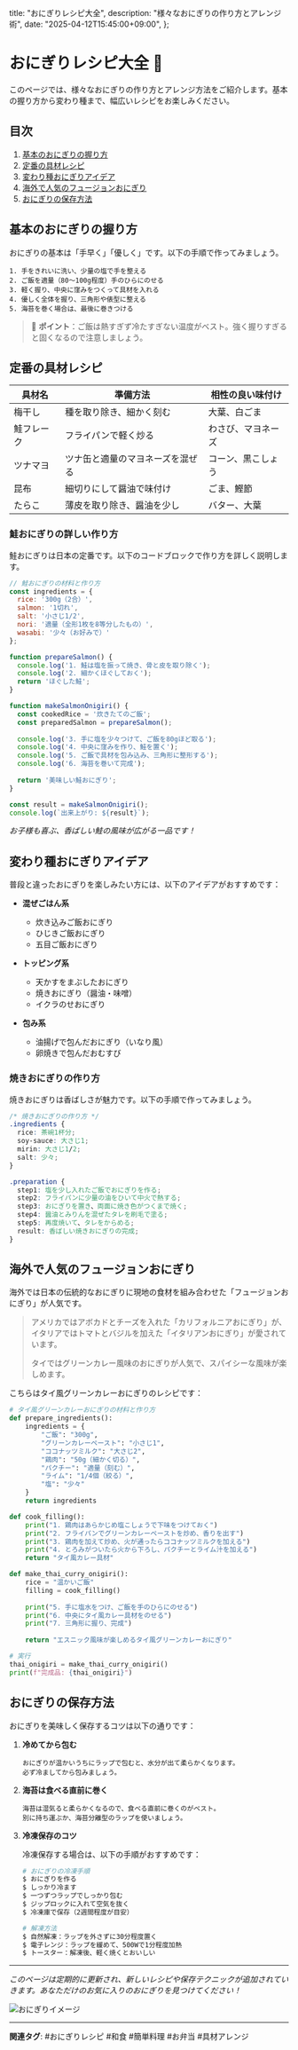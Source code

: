   title: "おにぎりレシピ大全",
  description: "様々なおにぎりの作り方とアレンジ術",
  date: "2025-04-12T15:45:00+09:00",
};

# おにぎりレシピ大全 🍙

このページでは、様々なおにぎりの作り方とアレンジ方法をご紹介します。基本の握り方から変わり種まで、幅広いレシピをお楽しみください。

## 目次

1. [基本のおにぎりの握り方](#基本のおにぎりの握り方)
2. [定番の具材レシピ](#定番の具材レシピ)
3. [変わり種おにぎりアイデア](#変わり種おにぎりアイデア)
4. [海外で人気のフュージョンおにぎり](#海外で人気のフュージョンおにぎり)
5. [おにぎりの保存方法](#おにぎりの保存方法)

## 基本のおにぎりの握り方

おにぎりの基本は「手早く」「優しく」です。以下の手順で作ってみましょう。

```plaintext
1. 手をきれいに洗い、少量の塩で手を整える
2. ご飯を適量（80〜100g程度）手のひらにのせる
3. 軽く握り、中央に窪みをつくって具材を入れる
4. 優しく全体を握り、三角形や俵型に整える
5. 海苔を巻く場合は、最後に巻きつける
```

> 🔑 **ポイント**：ご飯は熱すぎず冷たすぎない温度がベスト。強く握りすぎると固くなるので注意しましょう。

## 定番の具材レシピ

| 具材名 | 準備方法 | 相性の良い味付け |
|--------|----------|------------------|
| 梅干し | 種を取り除き、細かく刻む | 大葉、白ごま |
| 鮭フレーク | フライパンで軽く炒る | わさび、マヨネーズ |
| ツナマヨ | ツナ缶と適量のマヨネーズを混ぜる | コーン、黒こしょう |
| 昆布 | 細切りにして醤油で味付け | ごま、鰹節 |
| たらこ | 薄皮を取り除き、醤油を少し | バター、大葉 |

### 鮭おにぎりの詳しい作り方

鮭おにぎりは日本の定番です。以下のコードブロックで作り方を詳しく説明します。

```javascript
// 鮭おにぎりの材料と作り方
const ingredients = {
  rice: '300g（2合）',
  salmon: '1切れ',
  salt: '小さじ1/2',
  nori: '適量（全形1枚を8等分したもの）',
  wasabi: '少々（お好みで）'
};

function prepareSalmon() {
  console.log('1. 鮭は塩を振って焼き、骨と皮を取り除く');
  console.log('2. 細かくほぐしておく');
  return 'ほぐした鮭';
}

function makeSalmonOnigiri() {
  const cookedRice = '炊きたてのご飯';
  const preparedSalmon = prepareSalmon();
  
  console.log('3. 手に塩を少々つけて、ご飯を80gほど取る');
  console.log('4. 中央に窪みを作り、鮭を置く');
  console.log('5. ご飯で具材を包み込み、三角形に整形する');
  console.log('6. 海苔を巻いて完成');
  
  return '美味しい鮭おにぎり';
}

const result = makeSalmonOnigiri();
console.log(`出来上がり: ${result}`);
```

*お子様も喜ぶ、香ばしい鮭の風味が広がる一品です！*

## 変わり種おにぎりアイデア

普段と違ったおにぎりを楽しみたい方には、以下のアイデアがおすすめです：

- **混ぜごはん系**
  - 炊き込みご飯おにぎり
  - ひじきご飯おにぎり
  - 五目ご飯おにぎり

- **トッピング系**
  - 天かすをまぶしたおにぎり
  - 焼きおにぎり（醤油・味噌）
  - イクラのせおにぎり

- **包み系**
  - 油揚げで包んだおにぎり（いなり風）
  - 卵焼きで包んだおむすび

### 焼きおにぎりの作り方

焼きおにぎりは香ばしさが魅力です。以下の手順で作ってみましょう。

```css
/* 焼きおにぎりの作り方 */
.ingredients {
  rice: 茶碗1杯分;
  soy-sauce: 大さじ1;
  mirin: 大さじ1/2;
  salt: 少々;
}

.preparation {
  step1: 塩を少し入れたご飯でおにぎりを作る;
  step2: フライパンに少量の油をひいて中火で熱する;
  step3: おにぎりを置き、両面に焼き色がつくまで焼く;
  step4: 醤油とみりんを混ぜたタレを刷毛で塗る;
  step5: 再度焼いて、タレをからめる;
  result: 香ばしい焼きおにぎりの完成;
}
```

## 海外で人気のフュージョンおにぎり

海外では日本の伝統的なおにぎりに現地の食材を組み合わせた「フュージョンおにぎり」が人気です。

> アメリカではアボカドとチーズを入れた「カリフォルニアおにぎり」が、
> イタリアではトマトとバジルを加えた「イタリアンおにぎり」が愛されています。
> 
> タイではグリーンカレー風味のおにぎりが人気で、スパイシーな風味が楽しめます。

こちらはタイ風グリーンカレーおにぎりのレシピです：

```python
# タイ風グリーンカレーおにぎりの材料と作り方
def prepare_ingredients():
    ingredients = {
        "ご飯": "300g",
        "グリーンカレーペースト": "小さじ1",
        "ココナッツミルク": "大さじ2",
        "鶏肉": "50g（細かく切る）",
        "パクチー": "適量（刻む）",
        "ライム": "1/4個（絞る）",
        "塩": "少々"
    }
    return ingredients

def cook_filling():
    print("1. 鶏肉はあらかじめ塩こしょうで下味をつけておく")
    print("2. フライパンでグリーンカレーペーストを炒め、香りを出す")
    print("3. 鶏肉を加えて炒め、火が通ったらココナッツミルクを加える")
    print("4. とろみがついたら火から下ろし、パクチーとライム汁を加える")
    return "タイ風カレー具材"

def make_thai_curry_onigiri():
    rice = "温かいご飯"
    filling = cook_filling()
    
    print("5. 手に塩水をつけ、ご飯を手のひらにのせる")
    print("6. 中央にタイ風カレー具材をのせる")
    print("7. 三角形に握り、完成")
    
    return "エスニック風味が楽しめるタイ風グリーンカレーおにぎり"

# 実行
thai_onigiri = make_thai_curry_onigiri()
print(f"完成品: {thai_onigiri}")
```

## おにぎりの保存方法

おにぎりを美味しく保存するコツは以下の通りです：

1. **冷めてから包む**
   ```
   おにぎりが温かいうちにラップで包むと、水分が出て柔らかくなります。
   必ず冷ましてから包みましょう。
   ```

2. **海苔は食べる直前に巻く**
   ```
   海苔は湿気ると柔らかくなるので、食べる直前に巻くのがベスト。
   別に持ち運ぶか、海苔分離型のラップを使いましょう。
   ```

3. **冷凍保存のコツ**

   冷凍保存する場合は、以下の手順がおすすめです：

   ```bash
   # おにぎりの冷凍手順
   $ おにぎりを作る
   $ しっかり冷ます
   $ 一つずつラップでしっかり包む
   $ ジップロックに入れて空気を抜く
   $ 冷凍庫で保存（2週間程度が目安）
   
   # 解凍方法
   $ 自然解凍：ラップを外さずに30分程度置く
   $ 電子レンジ：ラップを緩めて、500Wで1分程度加熱
   $ トースター：解凍後、軽く焼くとおいしい
   ```

---

*このページは定期的に更新され、新しいレシピや保存テクニックが追加されていきます。あなただけのお気に入りのおにぎりを見つけてください！*

![おにぎりイメージ](/api/placeholder/400/300)

---

**関連タグ**: #おにぎりレシピ #和食 #簡単料理 #お弁当 #具材アレンジ
